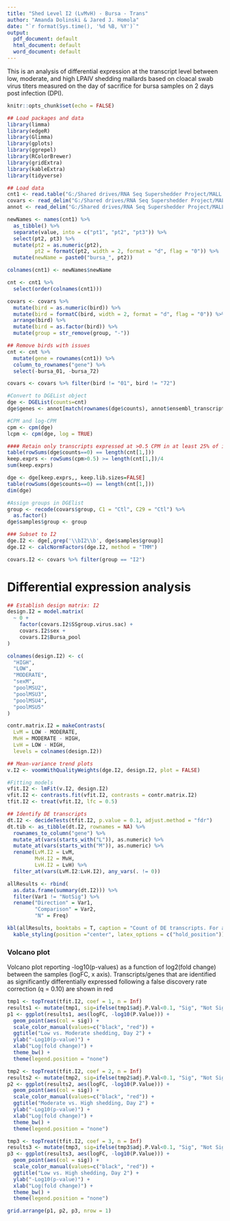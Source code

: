 ```yaml
---
title: "Shed Level I2 (LvMvH) - Bursa - Trans"
author: "Amanda Dolinski & Jared J. Homola"
date: "`r format(Sys.time(), '%d %B, %Y')`"
output:  
  pdf_document: default
  html_document: default
  word_document: default
---
```


\pagenumbering{gobble}

This is an analysis of differential expression at the transcript level between low, moderate, and high LPAIV shedding mallards based on cloacal swab virus titers measured on the day of sacrifice for bursa samples on 2 days post infection (DPI).

```r
knitr::opts_chunk$set(echo = FALSE)
```

```r
## Load packages and data
library(limma)
library(edgeR)
library(Glimma)
library(gplots)
library(ggrepel)
library(RColorBrewer)
library(gridExtra)
library(kableExtra)
library(tidyverse)

## Load data
cnt1 <- read.table("G:/Shared drives/RNA Seq Supershedder Project/MALL DE manuscript/mallardLPAIV/extData/all.isoforms.results.csv", header = TRUE) %>% as_tibble(rownames = NA)
covars <- read_delim("G:/Shared drives/RNA Seq Supershedder Project/MALL DE manuscript/mallardLPAIV/extData/MALL70_SSgroup_RAW_12.3.20.csv", delim = ",")
annot <- read_delim("G:/Shared drives/RNA Seq Supershedder Project/MALL DE manuscript/mallardLPAIV/extData/annotationTrans103120.txt", delim = "\t")
```

```r
newNames <- names(cnt1) %>%
  as_tibble() %>%
  separate(value, into = c("pt1", "pt2", "pt3")) %>%
  select(pt2, pt3) %>%
  mutate(pt2 = as.numeric(pt2),
         pt2 = formatC(pt2, width = 2, format = "d", flag = "0")) %>%
  mutate(newName = paste0("bursa_", pt2))

colnames(cnt1) <- newNames$newName

cnt <- cnt1 %>% 
  select(order(colnames(cnt1)))

covars <- covars %>%
  mutate(bird = as.numeric(bird)) %>%
  mutate(bird = formatC(bird, width = 2, format = "d", flag = "0")) %>%
  arrange(bird) %>%
  mutate(bird = as.factor(bird)) %>%
  mutate(group = str_remove(group, "-"))

## Remove birds with issues
cnt <- cnt %>% 
  mutate(gene = rownames(cnt1)) %>% 
  column_to_rownames("gene") %>% 
  select(-bursa_01, -bursa_72)

covars <- covars %>% filter(bird != "01", bird != "72")
```

```r
#Convert to DGEList object
dge <- DGEList(counts=cnt)
dge$genes <- annot[match(rownames(dge$counts), annot$ensembl_transcript_id),]

#CPM and log-CPM
cpm <- cpm(dge)
lcpm <- cpm(dge, log = TRUE)

#### Retain only transcripts expressed at >0.5 CPM in at least 25% of individuals
table(rowSums(dge$counts==0) == length(cnt[1,]))
keep.exprs <- rowSums(cpm>0.5) >= length(cnt[1,])/4
sum(keep.exprs)

dge <- dge[keep.exprs,, keep.lib.sizes=FALSE]
table(rowSums(dge$counts==0) == length(cnt[1,]))
dim(dge)
```

```r
#Assign groups in DGElist
group <- recode(covars$group, C1 = "Ctl", C29 = "Ctl") %>% 
  as.factor()
dge$samples$group <- group

### Subset to I2
dge.I2 <- dge[,grep('\\bI2\\b', dge$samples$group)]
dge.I2 <- calcNormFactors(dge.I2, method = "TMM")

covars.I2 <- covars %>% filter(group == "I2")
```


# Differential expression analysis
```r
## Establish design matrix: I2
design.I2 = model.matrix(
  ~ 0 +
    factor(covars.I2$SSgroup.virus.sac) +
    covars.I2$sex +
    covars.I2$Bursa_pool
)

colnames(design.I2) <- c(
  "HIGH",
  "LOW",
  "MODERATE",
  "sexM",
  "poolMSU2",
  "poolMSU3",
  "poolMSU4",
  "poolMSU5"
)

contr.matrix.I2 = makeContrasts(
  LvM = LOW - MODERATE,
  MvH = MODERATE - HIGH,
  LvH = LOW - HIGH,
  levels = colnames(design.I2))

## Mean-variance trend plots
v.I2 <- voomWithQualityWeights(dge.I2, design.I2, plot = FALSE)

#Fitting models
vfit.I2 <- lmFit(v.I2, design.I2) 
vfit.I2 <- contrasts.fit(vfit.I2, contrasts = contr.matrix.I2)
tfit.I2 <- treat(vfit.I2, lfc = 0.5)

## Identify DE transcripts
dt.I2 <- decideTests(tfit.I2, p.value = 0.1, adjust.method = "fdr")
dt.tib <- as_tibble(dt.I2, rownames = NA) %>% 
  rownames_to_column("gene") %>% 
  mutate_at(vars(starts_with("L")), as.numeric) %>% 
  mutate_at(vars(starts_with("M")), as.numeric) %>% 
  rename(LvM.I2 = LvM,
         MvH.I2 = MvH,
         LvH.I2 = LvH) %>% 
  filter_at(vars(LvM.I2:LvH.I2), any_vars(. != 0))

allResults <- rbind(
  as.data.frame(summary(dt.I2))) %>% 
  filter(Var1 != "NotSig") %>% 
  rename("Direction" = Var1,
         "Comparison" = Var2,
         "N" = Freq)

kbl(allResults, booktabs = T, caption = "Count of DE transcripts. For a transcript to be considered differentially expressed, we require a p-value of 0.1 with a false discovery rate correction and a log fold change difference of 0.5.") %>% 
  kable_styling(position ="center", latex_options = c("hold_position"))
```

\newpage

### Volcano plot
Volcano plot reporting -log10(p-values) as a function of log2(fold change) between the samples (logFC, x axis). Transcripts/genes that are identified as significantly differentially expressed following a false discovery rate correction (q = 0.10) are shown in red
```r
tmp1 <- topTreat(tfit.I2, coef = 1, n = Inf)
results1 <- mutate(tmp1, sig=ifelse(tmp1$adj.P.Val<0.1, "Sig", "Not Sig"))
p1 <- ggplot(results1, aes(logFC, -log10(P.Value))) +
  geom_point(aes(col = sig)) +
  scale_color_manual(values=c("black", "red")) +
  ggtitle("Low vs. Moderate shedding, Day 2") +
  ylab("-Log10(p-value)") +
  xlab("Log(fold change)") +
  theme_bw() +
  theme(legend.position = "none")

tmp2 <- topTreat(tfit.I2, coef = 2, n = Inf)
results2 <- mutate(tmp2, sig=ifelse(tmp2$adj.P.Val<0.1, "Sig", "Not Sig"))
p2 <- ggplot(results2, aes(logFC, -log10(P.Value))) +
  geom_point(aes(col = sig)) +
  scale_color_manual(values=c("black", "red")) +
  ggtitle("Moderate vs. High shedding, Day 2") +
  ylab("-Log10(p-value)") +
  xlab("Log(fold change)") +
  theme_bw() +
  theme(legend.position = "none")

tmp3 <- topTreat(tfit.I2, coef = 3, n = Inf)
results3 <- mutate(tmp3, sig=ifelse(tmp3$adj.P.Val<0.1, "Sig", "Not Sig"))
p3 <- ggplot(results3, aes(logFC, -log10(P.Value))) +
  geom_point(aes(col = sig)) +
  scale_color_manual(values=c("black", "red")) +
  ggtitle("Low vs. High shedding, Day 2") +
  ylab("-Log10(p-value)") +
  xlab("Log(fold change)") +
  theme_bw() +
  theme(legend.position = "none")

grid.arrange(p1, p2, p3, nrow = 1)
```
